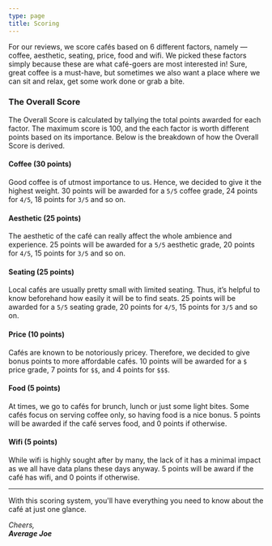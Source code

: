 ```yaml
---
type: page
title: Scoring
---
```



For our reviews, we score cafés based on 6 different factors, namely — coffee, aesthetic, seating, price, food and wifi. We picked these factors simply because these are what café-goers are most interested in! Sure, great coffee is a must-have, but sometimes we also want a place where we can sit and relax, get some work done or grab a bite.

<Review />

### The Overall Score
The Overall Score is calculated by tallying the total points awarded for each factor. The maximum score is 100, and the each factor is worth different points based on its importance. Below is the breakdown of how the Overall Score is derived.

#### Coffee (30 points)
Good coffee is of utmost importance to us. Hence, we decided to give it the highest weight. 30 points will be awarded for a `5/5` coffee grade, 24 points for `4/5`, 18 points for `3/5` and so on.

#### Aesthetic (25 points)
The aesthetic of the café can really affect the whole ambience and experience. 25 points will be awarded for a `5/5` aesthetic grade, 20 points for `4/5`, 15 points for `3/5` and so on.

#### Seating (25 points)
Local cafés are usually pretty small with limited seating. Thus, it’s helpful to know beforehand how easily it will be to find seats. 25 points will be awarded for a `5/5` seating grade, 20 points for `4/5`, 15 points for `3/5` and so on.

#### Price (10 points)
Cafés are known to be notoriously pricey. Therefore, we decided to give bonus points to more affordable cafés. 10 points will be awarded for a `$` price grade, 7 points for `$$`, and 4 points for `$$$`.

#### Food (5 points)
At times, we go to cafés for brunch, lunch or just some light bites. Some cafés focus on serving coffee only, so having food is a nice bonus. 5 points will be awarded if the café serves food, and 0 points if otherwise.

#### Wifi (5 points)
While wifi is highly sought after by many, the lack of it has a minimal impact as we all have data plans these days anyway. 5 points will be award if the café has wifi, and 0 points if otherwise.

---

With this scoring system, you'll have everything you need to know about the café at just one glance.

_Cheers,<br />
**Average Joe**_